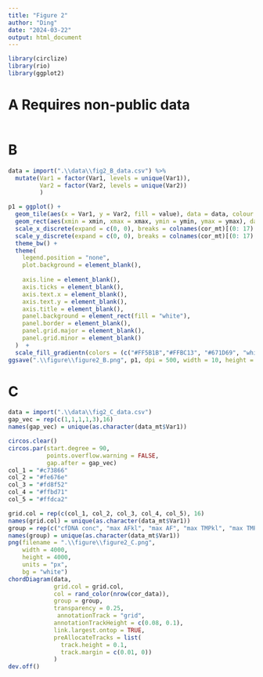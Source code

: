 ---
title: "Figure 2"
author: "Ding"
date: "2024-03-22"
output: html_document
---
```{r include=FALSE}
library(circlize)
library(rio)
library(ggplot2)


```


# A Requires non-public data
```{r}


```


# B
```{r}
data = import(".\\data\\fig2_B_data.csv") %>% 
  mutate(Var1 = factor(Var1, levels = unique(Var1)), 
         Var2 = factor(Var2, levels = unique(Var2))
         )

p1 = ggplot() + 
  geom_tile(aes(x = Var1, y = Var2, fill = value), data = data, colour = "white", linewidth = 0.05, alpha = 0.7) + 
  geom_rect(aes(xmin = xmin, xmax = xmax, ymin = ymin, ymax = ymax), data = rect_mt, fill = NA, linetype = "dashed", linewidth = 1.1, inherit.aes = T, color = "black") +
  scale_x_discrete(expand = c(0, 0), breaks = colnames(cor_mt)[(0: 17)  * 2 + 1]) +
  scale_y_discrete(expand = c(0, 0), breaks = colnames(cor_mt)[(0: 17)  * 2 + 1]) +
  theme_bw() + 
  theme(
    legend.position = "none", 
    plot.background = element_blank(), 
    
    axis.line = element_blank(), 
    axis.ticks = element_blank(), 
    axis.text.x = element_blank(), 
    axis.text.y = element_blank(), 
    axis.title = element_blank(), 
    panel.background = element_rect(fill = "white"), 
    panel.border = element_blank(), 
    panel.grid.major = element_blank(), 
    panel.grid.minor = element_blank()
  )  +
  scale_fill_gradientn(colors = (c("#FF5B1B","#FFBC13", "#671D69", "white")), values = c(1, 0.66, 0.33, 0))
ggsave(".\\figure\\figure2_B.png", p1, dpi = 500, width = 10, height = 10)


```

# C
```{r include=FALSE}
data = import(".\\data\\fig2_C_data.csv")
gap_vec = rep(c(1,1,1,1,3),16)
names(gap_vec) = unique(as.character(data_mt$Var1))

circos.clear()
circos.par(start.degree = 90, 
           points.overflow.warning = FALSE,
           gap.after = gap_vec)
col_1 = "#c73866"
col_2 = "#fe676e"
col_3 = "#fd8f52"
col_4 = "#ffbd71"
col_5 = "#ffdca2"

grid.col = rep(c(col_1, col_2, col_3, col_4, col_5), 16)
names(grid.col) = unique(as.character(data_mt$Var1))
group = rep(c("cfDNA conc", "max AFkl", "max AF", "max TMPkl", "max TMP", "mean AFkl", "mean AF", "mean TMPkl", "mean TMP", "median AFkl", "median AF", "median TMPkl", "median TMP", "nkl", "nNorm", "n"), each = 5)
names(group) = unique(as.character(data_mt$Var1))
png(filename = ".\\figure\\figure2_C.png", 
    width = 4000,      
    height = 4000,      
    units = "px",     
    bg = "white")        
chordDiagram(data,
             grid.col = grid.col,
             col = rand_color(nrow(cor_data)),
             group = group,
             transparency = 0.25,
              annotationTrack = "grid", 
             annotationTrackHeight = c(0.08, 0.1),
             link.largest.ontop = TRUE,
             preAllocateTracks = list(
               track.height = 0.1,
               track.margin = c(0.01, 0))
             )
dev.off()


```













